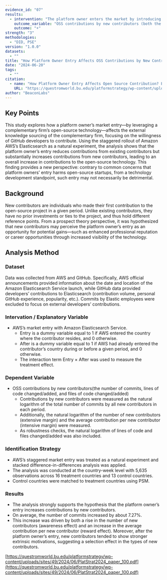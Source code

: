 ```yaml
---
evidence_id: "07"
results:
  - intervention: "The platform owner enters the market by introducing its proprietary product, which is based on the complementary firm’s OSS."
    outcome_variable: "OSS contributions by new contributors (both the number of new entrants and the average contribution per new entrant).(the number of commits, lines of code changed/added, and files of code changed/added)"
    outcome: "+"
strength: "3"
methodologies:
  - "DID, PSE"
version: "1.0.0"
datasets:
  - ""
title: "How Platform Owner Entry Affects OSS Contributions by New Contributors: An Experiment with AWS Elasticsearch"
date: "2024-06-20"
tags:
  - ""
citation:
  - name: "How Platform Owner Entry Affects Open Source Contribution? Evidence from GitHub Developers"
    URL: "https://questromworld.bu.edu/platformstrategy/wp-content/uploads/sites/49/2024/06/PlatStrat2024_paper_100.pdf"
author: "BeaconLabs"
---
```


## Key Points

This study explores how a platform owner’s market entry—by leveraging a complementary firm’s open-source technology—affects the external knowledge sourcing of the complementary firm, focusing on the willingness of GitHub developers to contribute. Using the staggered rollout of Amazon AWS’s Elasticsearch as a natural experiment, the analysis shows that the platform owner’s entry reduces contributions from existing contributors but substantially increases contributions from new contributors, leading to an overall increase in contributions to the open-source technology. This finding provides a new perspective: contrary to common concerns that platform owners’ entry harms open-source startups, from a technology development standpoint, such entry may not necessarily be detrimental.

## Background

New contributors are individuals who made their first contribution to the open-source project in a given period. Unlike existing contributors, they have no prior investments or ties to the project, and thus hold different reference points. From a prospect theory perspective, it was hypothesized that new contributors may perceive the platform owner’s entry as an opportunity for potential gains—such as enhanced professional reputation or career opportunities through increased visibility of the technology.

## Analysis Method

### Dataset

Data was collected from AWS and GitHub. Specifically, AWS official announcements provided information about the date and location of the Amazon Elasticsearch Service launch, while GitHub data provided developers’ contributions to Elasticsearch (contribution volume, personal GitHub experience, popularity, etc.). Commits by Elastic employees were excluded to focus on external developers’ contributions.

### Intervation / Explanatory Variable

- AWS’s market entry with Amazon Elasticsearch Service.
  - Entry is a dummy variable equal to 1 if AWS entered the country where the contributor resides, and 0 otherwise.
  - After is a dummy variable equal to 1 if AWS had already entered the contributor’s country during or before a given period, and 0 otherwise.
  - The interaction term Entry × After was used to measure the treatment effect.

### Dependent Variable

- OSS contributions by new contributors(the number of commits, lines of code changed/added, and files of code changed/added)
  - Contributions by new contributors were measured as the natural logarithm of the total number of commits by all new contributors in each period.
  - Additionally, the natural logarithm of the number of new contributors (extensive margin) and the average contribution per new contributor (intensive margin) were measured.
  - As robustness checks, the natural logarithm of lines of code and files changed/added was also included.

### Identification Strategy

- AWS’s staggered market entry was treated as a natural experiment and stacked difference-in-differences analysis was applied.
- The analysis was conducted at the country-week level with 5,635 observations across 16 treatment countries and 13 control countries.
- Control countries were matched to treatment countries using PSM.

### Results

- The analysis strongly supports the hypothesis that the platform owner’s entry increases contributions by new contributors.
- On average, the number of commits increased by about 7.27%.
- This increase was driven by both a rise in the number of new contributors (awareness effect) and an increase in the average contribution per new contributor (reward effect). Moreover, after the platform owner’s entry, new contributors tended to show stronger extrinsic motivations, suggesting a selection effect in the types of new contributors.

[https://questromworld.bu.edu/platformstrategy/wp-content/uploads/sites/49/2024/06/PlatStrat2024_paper_100.pdf](https://questromworld.bu.edu/platformstrategy/wp-content/uploads/sites/49/2024/06/PlatStrat2024_paper_100.pdf)
